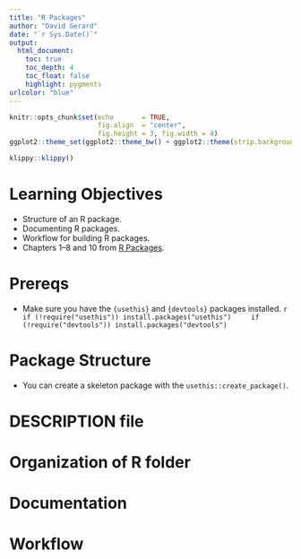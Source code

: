 ```yaml
---
title: "R Packages"
author: "David Gerard"
date: "`r Sys.Date()`"
output:  
  html_document:
    toc: true
    toc_depth: 4
    toc_float: false
    highlight: pygments
urlcolor: "blue"
---
```


```r
knitr::opts_chunk$set(echo       = TRUE, 
                      fig.align  = "center",
                      fig.height = 3, fig.width = 4)
ggplot2::theme_set(ggplot2::theme_bw() + ggplot2::theme(strip.background = ggplot2::element_rect(fill = "white")))
```

```r
klippy::klippy()
```

# Learning Objectives

- Structure of an R package.
- Documenting R packages.
- Workflow for building R packages.
- Chapters 1--8 and 10 from [R Packages](https://r-pkgs.org/index.html).

# Prereqs

- Make sure you have the `{usethis}` and `{devtools}` packages installed.
    ```r
    if (!require("usethis")) install.packages("usethis")
    if (!require("devtools")) install.packages("devtools")
    ```

# Package Structure

- You can create a skeleton package with the `usethis::create_package()`.

# DESCRIPTION file

# Organization of R folder

# Documentation

# Workflow

